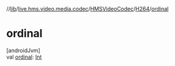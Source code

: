 //[lib](/api-reference/android/v2/home/content)/[live.hms.video.media.codec](../../index)/[HMSVideoCodec](../index)/[H264](index)/[ordinal](ordinal)

# ordinal

[androidJvm]\
val [ordinal](ordinal): [Int](https://kotlinlang.org/api/latest/jvm/stdlib/kotlin/-int/index.html)

